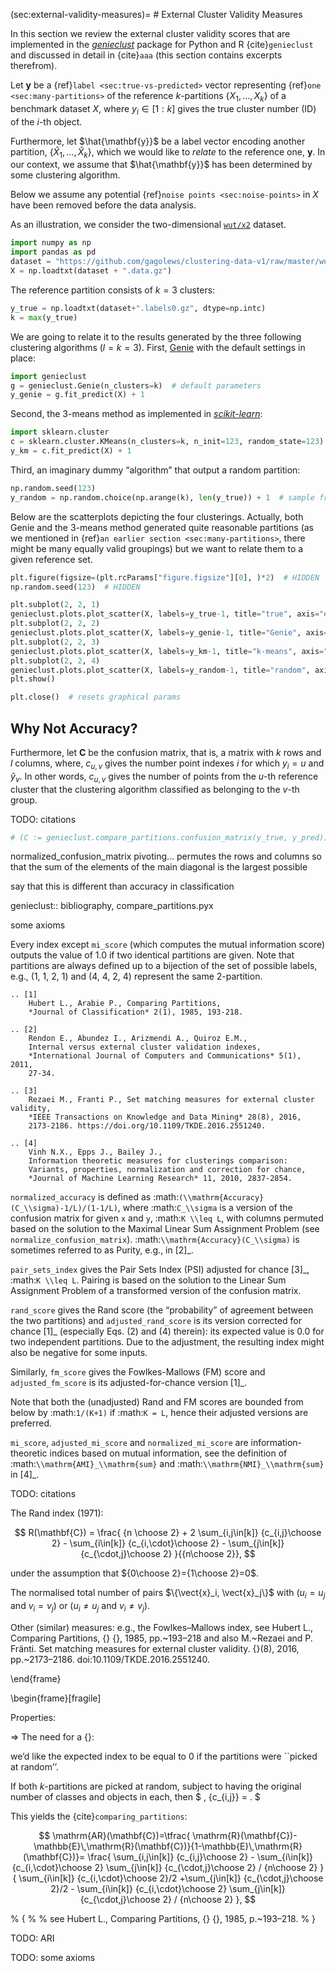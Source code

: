 (sec:external-validity-measures)=
# External Cluster Validity Measures

In this section we review the external cluster validity scores that are implemented
in the [*genieclust*](https://genieclust.gagolewski.com/) package for Python
and R {cite}`genieclust` and discussed in detail in {cite}`aaa`
(this section contains excerpts therefrom).



Let $\mathbf{y}$ be a {ref}`label <sec:true-vs-predicted>`
vector representing {ref}`one <sec:many-partitions>` of the reference
$k$-partitions $\{X_1,\dots,X_k\}$ of a benchmark dataset $X$,
where $y_i\in[1:k]$ gives the true cluster number (ID) of the $i$-th object.

Furthermore, let $\hat{\mathbf{y}}$ be a label vector
encoding another partition, $\{\hat{X}_1,\dots,\hat{X}_k\}$,
which we would like to *relate* to the reference one, $\mathbf{y}$.
In our context, we assume that $\hat{\mathbf{y}}$ has been determined by some
clustering algorithm.


::::{note}
Below we assume any potential {ref}`noise points <sec:noise-points>` in $X$ have
been removed before the data analysis.
::::



::::{proof:example}
As an illustration, we consider the two-dimensional
[`wut/x2`](https://github.com/gagolews/clustering-data-v1) dataset.

```python
import numpy as np
import pandas as pd
dataset = "https://github.com/gagolews/clustering-data-v1/raw/master/wut/x2"
X = np.loadtxt(dataset + ".data.gz")
```

The reference partition consists of $k=3$ clusters:

```python
y_true = np.loadtxt(dataset+".labels0.gz", dtype=np.intc)
k = max(y_true)
```

We are going to relate it to
the results generated by the three following clustering algorithms ($l=k=3$).
First, [Genie](https://genieclust.gagolewski.com) with the default settings
in place:

```python
import genieclust
g = genieclust.Genie(n_clusters=k)  # default parameters
y_genie = g.fit_predict(X) + 1
```

Second, the 3-means method as implemented in
[*scikit-learn*](https://scikit-learn.org/stable/modules/generated/sklearn.cluster.KMeans.html):

```python
import sklearn.cluster
c = sklearn.cluster.KMeans(n_clusters=k, n_init=123, random_state=123)
y_km = c.fit_predict(X) + 1
```

Third, an imaginary dummy "algorithm" that output a random partition:

```python
np.random.seed(123)
y_random = np.random.choice(np.arange(k), len(y_true)) + 1  # sample from 1..k
```

Below are the scatterplots depicting the four clusterings.
Actually, both Genie and the 3-means method generated quite reasonable
partitions (as we mentioned in {ref}`an earlier section <sec:many-partitions>`,
there might be many equally valid groupings) but we want to relate
them to a given reference set.

```python
plt.figure(figsize=(plt.rcParams["figure.figsize"][0], )*2)  # HIDDEN
np.random.seed(123)  # HIDDEN
```

```python
plt.subplot(2, 2, 1)
genieclust.plots.plot_scatter(X, labels=y_true-1, title="true", axis="equal")
plt.subplot(2, 2, 2)
genieclust.plots.plot_scatter(X, labels=y_genie-1, title="Genie", axis="equal")
plt.subplot(2, 2, 3)
genieclust.plots.plot_scatter(X, labels=y_km-1, title="k-means", axis="equal")
plt.subplot(2, 2, 4)
genieclust.plots.plot_scatter(X, labels=y_random-1, title="random", axis="equal")
plt.show()
```

```python
plt.close()  # resets graphical params
```
::::



## Why Not Accuracy?

Furthermore, let $\mathbf{C}$ be the confusion matrix,
that is, a matrix with
$k$ rows and $l$ columns,
where, $c_{u,v}$ gives the number point indexes $i$ for which $y_i=u$
and $\hat{y}_v$. In other words, $c_{u,v}$ gives the number of points
from the $u$-th reference cluster that the clustering algorithm
classified as belonging to the $v$-th group.

TODO: citations


```python
# (C := genieclust.compare_partitions.confusion_matrix(y_true, y_pred))
```




normalized_confusion_matrix
pivoting... permutes the rows and columns
        so that the sum of the elements of the main diagonal is the largest
        possible



say that this is different than accuracy in classification





genieclust:: bibliography, compare_partitions.pyx

some axioms

Every index except `mi_score` (which computes the mutual
information score) outputs the value of 1.0 if two identical partitions
are given.
Note that partitions are always defined up to a bijection of the set of
possible labels, e.g., (1, 1, 2, 1) and (4, 4, 2, 4)
represent the same 2-partition.

    .. [1]
        Hubert L., Arabie P., Comparing Partitions,
        *Journal of Classification* 2(1), 1985, 193-218.

    .. [2]
        Rendon E., Abundez I., Arizmendi A., Quiroz E.M.,
        Internal versus external cluster validation indexes,
        *International Journal of Computers and Communications* 5(1), 2011,
        27-34.

    .. [3]
        Rezaei M., Franti P., Set matching measures for external cluster validity,
        *IEEE Transactions on Knowledge and Data Mining* 28(8), 2016,
        2173-2186. https://doi.org/10.1109/TKDE.2016.2551240.

    .. [4]
        Vinh N.X., Epps J., Bailey J.,
        Information theoretic measures for clusterings comparison:
        Variants, properties, normalization and correction for chance,
        *Journal of Machine Learning Research* 11, 2010, 2837-2854.

`normalized_accuracy` is defined as
:math:`(\\mathrm{Accuracy}(C_\\sigma)-1/L)/(1-1/L)`,
where :math:`C_\\sigma` is a version of the confusion matrix
for given `x` and `y`, :math:`K \\leq L`, with columns permuted
based on the solution to the Maximal Linear Sum Assignment Problem
(see `normalize_confusion_matrix`).
:math:`\\mathrm{Accuracy}(C_\\sigma)` is sometimes referred to as Purity,
e.g., in [2]_.

`pair_sets_index` gives the Pair Sets Index (PSI)
adjusted for chance [3]_, :math:`K \\leq L`.
Pairing is based on the solution to the Linear Sum Assignment Problem
of a transformed version of the confusion matrix.




`rand_score` gives the Rand score (the "probability" of agreement
between the two partitions) and `adjusted_rand_score` is its version
corrected for chance [1]_ (especially Eqs. (2) and (4) therein):
its expected value is 0.0 for two independent
partitions. Due to the adjustment, the resulting index might also
be negative for some inputs.

Similarly, `fm_score` gives the Fowlkes-Mallows (FM) score
and `adjusted_fm_score` is its adjusted-for-chance version [1]_.

Note that both the (unadjusted) Rand and FM scores are bounded from below
by :math:`1/(K+1)` if :math:`K = L`, hence their adjusted versions
are preferred.

`mi_score`, `adjusted_mi_score` and `normalized_mi_score` are
information-theoretic indices based on mutual information,
see the definition of :math:`\\mathrm{AMI}_\\mathrm{sum}`
and :math:`\\mathrm{NMI}_\\mathrm{sum}` in [4]_.



TODO: citations

The Rand index (1971):

$$
R(\mathbf{C}) = \frac{ {n \choose 2} + 2 \sum_{i,j\in[k]} {c_{i,j}\choose 2}
                  - \sum_{i\in[k]} {c_{i,\cdot}\choose 2}
                  - \sum_{j\in[k]} {c_{\cdot,j}\choose 2}
    }{{n\choose 2}},
$$

under the assumption that ${0\choose 2}={1\choose 2}=0$.


The normalised total number of pairs
$\{\vect{x}_i, \vect{x}_j\}$
with ($u_i=u_j$ and $v_i=v_j$) or ($u_i\neq u_j$ and $v_i\neq v_j$).


\vfill
\bigskip\hrule\bigskip

\tiny

Other (similar) measures: e.g., the Fowlkes--Mallows index,
see Hubert L., Comparing Partitions, {\it Journal of Classification} {\bf 2}, 1985, pp.~193--218 and also M.~Rezaei and P. Fränti. Set matching measures for external cluster validity. \textit{IEEE Transactions on Knowledge and Data Engineering} {\bf 28}(8), 2016, pp.~2173–2186. doi:10.1109/TKDE.2016.2551240.

\nocite{psi}

\end{frame}

\begin{frame}[fragile]\slidetitleA{Comparing Partitions}

Properties:
\begin{itemize}
 \pause\item For every $\mathbf{C}$, $R(\mathbf{C})\ge 0$ and if $\vect{u}=\vect{v}$, then $R(\mathbf{C})=1$;
 \pause\item if $\sigma$ is a permutation of $[k]$
and $\mathbf{C}'$ is such that $c_{i,j}'=c_{i,\sigma(j)}$,
then $R(\mathbf{C})=R(\mathbf{C}')$;
\pause\item if $c_{i,j}=m$ for all $i,j$ and given $k$,
then $R(\mathbf{C}) \stackrel{m\to\infty}{\to} 1-\frac{2(k-1)}{k^2}$.
% \pause\item if $c_{i,j}=m$ for all $j$ and $i=1$ and $c_{i,j}=0$ otherwise,
% then
% $R(\mathbf{C}) \stackrel{m\to\infty}{\to} 1-\frac{k-1}{k}=\frac{1}{k}$.
\end{itemize}
\pause
$\Rightarrow$ The need for a {\color{red2}\bf ``correction for chance''}:

\pause
we'd like the expected index to be equal to $0$ if the
partitions were ``picked at random''.

\medskip\pause
If both $k$-partitions are picked at random, subject to having the original
number of classes and objects in each,
then $
 \mathbb{E}\,  {c_{i,j}\choose 2} =
 \frac{{c_{i,\cdot}\choose 2}{c_{\cdot,j}\choose 2}}{{n\choose 2}}.
$


\bigskip\pause
This yields the \textbf{Adjusted Rand Index} {cite}`comparing_partitions`:

$$
\mathrm{AR}(\mathbf{C})=\tfrac{ \mathrm{R}(\mathbf{C})-\mathbb{E}\,\mathrm{R}(\mathbf{C})}{1-\mathbb{E}\,\mathrm{R}(\mathbf{C})}=
\frac{ \sum_{i,j\in[k]} {c_{i,j}\choose 2}
 - \sum_{i\in[k]} {c_{i,\cdot}\choose 2}
   \sum_{j\in[k]} {c_{\cdot,j}\choose 2} / {n\choose 2}
    }{
     \sum_{i\in[k]} {c_{i,\cdot}\choose 2}/2
   +\sum_{j\in[k]} {c_{\cdot,j}\choose 2}/2
 - \sum_{i\in[k]} {c_{i,\cdot}\choose 2}
   \sum_{j\in[k]} {c_{\cdot,j}\choose 2} / {n\choose 2}
    },
$$

% {\footnotesize\color{gray}
% % see Hubert L., Comparing Partitions, {\it Journal of Classification} {\bf 2}, 1985, p.~193--218.
% }


TODO: ARI

TODO: some axioms


